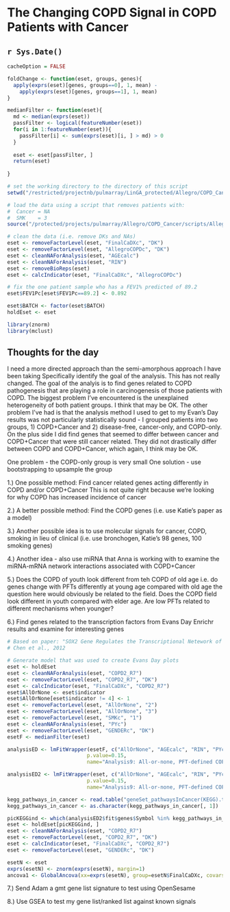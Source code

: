 The Changing COPD Signal in COPD Patients with Cancer
========================================================
`r Sys.Date()`
---------------------------------------------


```r
cacheOption = FALSE

```


```r
foldChange <- function(eset, groups, genes){
  apply(exprs(eset)[genes, groups==0], 1, mean) - 
    apply(exprs(eset)[genes, groups==1], 1, mean)
}

medianFilter <- function(eset){
  md <- median(exprs(eset))
  passFilter <- logical(featureNumber(eset))
  for(i in 1:featureNumber(eset)){
    passFilter[i] <- sum(exprs(eset)[i, ] > md) > 0
  }
  
  eset <- eset[passFilter, ]
  return(eset)
  
}

```


```r
# set the working directory to the directory of this script
setwd("/restricted/projectnb/pulmarray/LinGA_protected/Allegro/COPD_Cancer/experiments/2014-10-24")

# load the data using a script that removes patients with:
#  Cancer = NA
#  SMK    = 3
source("/protected/projects/pulmarray/Allegro/COPD_Cancer/scripts/AllegroSetup.R")

# clean the data (i.e. remove DKs and NAs)
eset <- removeFactorLevel(eset, "FinalCaDXc", "DK")
eset <- removeFactorLevel(eset, "AllegroCOPDc", "DK")
eset <- cleanNAForAnalysis(eset, "AGEcalc")
eset <- cleanNAForAnalysis(eset, "RIN")
eset <- removeBioReps(eset)
eset <- calcIndicator(eset, "FinalCaDXc", "AllegroCOPDc")

# fix the one patient sample who has a FEV1% predicted of 89.2
eset$FEV1Pc[eset$FEV1Pc==89.2] <- 0.892

eset$BATCH <- factor(eset$BATCH)
holdEset <- eset

library(znorm)
library(mclust)

```

## Thoughts for the day

I need a more directed approach than the semi-amorphous approach I have been taking
Specifically identify the goal of the analysis. This has not really changed. The goal
of the analyis is to find genes related to COPD pathogenesis that are playing a role in 
carcinogenesis of those patients with COPD. The biggest problem I've encountered is the
unexplained heterogeneity of both patient groups. I think that may be OK. The other
problem I've had is that the analysis method I used to get to my Evan's Day results
was not particularly statistically sound - I grouped patients into two groups,
1) COPD+Cancer and 2) disease-free, cancer-only, and COPD-only. On the plus side I did find
genes that seemed to differ between cancer and COPD+Cancer that were still cancer related.
They did not drastically differ between COPD and COPD+Cancer, which again, I think may be OK.

One problem - the COPD-only group is very small
One solution - use bootstrapping to upsample the group

1.) One possible method: Find cancer related genes acting differently in COPD and/or COPD+Cancer
This is not quite right because we're looking for why COPD has increased incidence of cancer

2.) A better possible method: Find the COPD genes (i.e. use Katie's paper as a model)

3.) Another possible idea is to use molecular signals for cancer, COPD, smoking in lieu of clinical
(i.e. use bronchogen, Katie's 98 genes, 100 smoking genes)

4.) Another idea - also use miRNA that Anna is working with to examine the miRNA-mRNA network 
interactions associated with COPD+Cancer

5.) Does the COPD of youth look different from teh COPD of old age
i.e. do genes change with PFTs differently at young age compared with old age
the question here would obviously be related to the field. Does the COPD field look different
in youth compared with elder age. Are low PFTs related to different mechanisms when younger?

6.) Find genes related to the transcription factors from Evans Day Enrichr results and examine
for interesting genes

```r
# Based on paper: "SOX2 Gene Regulates the Transcriptional Netework of Oncogenes and Affects Tumorigenesis of Human Lung Cancer Cells"
# Chen et al., 2012

# Generate model that was used to create Evans Day plots
eset <- holdEset
eset <- cleanNAForAnalysis(eset, "COPD2_R7")
eset <- removeFactorLevel(eset, "COPD2_R7", "DK")
eset <- calcIndicator(eset, "FinalCaDXc", "COPD2_R7")
eset$AllOrNone <- eset$indicator
eset$AllOrNone[eset$indicator != 4] <- 1
eset <- removeFactorLevel(eset, "AllOrNone", "2")
eset <- removeFactorLevel(eset, "AllOrNone", "3")
eset <- removeFactorLevel(eset, "SMKc", "1")
eset <- cleanNAForAnalysis(eset, "PYc")
eset <- removeFactorLevel(eset, "GENDERc", "DK")
esetF <- medianFilter(eset)

analysisED <- lmFitWrapper(esetF, c("AllOrNone", "AGEcalc", "RIN", "PYc", "GENDERc"), 1,
                          p.value=0.15,
                          name="Analysis9: All-or-none, PFT-defined COPD, formers only, PYs + Gender")

analysisED2 <- lmFitWrapper(eset, c("AllOrNone", "AGEcalc", "RIN", "PYc", "GENDERc"), 1,
                          p.value=0.15,
                          name="Analysis9: All-or-none, PFT-defined COPD, formers only, PYs + Gender")

kegg_pathways_in_cancer <- read.table("geneSet_pathwaysInCancer(KEGG).txt", header=TRUE)
kegg_pathways_in_cancer <- as.character(kegg_pathways_in_cancer[, 1])

picKEGGind <- which(analysisED2$fit$genes$Symbol %in% kegg_pathways_in_cancer)
eset <- holdEset[picKEGGind, ]
eset <- cleanNAForAnalysis(eset, "COPD2_R7")
eset <- removeFactorLevel(eset, "COPD2_R7", "DK")
eset <- calcIndicator(eset, "FinalCaDXc", "COPD2_R7")
eset <- removeFactorLevel(eset, "GENDERc", "DK")

esetN <- eset
exprs(esetN) <- znorm(exprs(esetN), margin=1)
ancova1 <- GlobalAncova(xx=exprs(esetN), group=esetN$FinalCaDXc, covars=eset$COPD2_R7)

```

7.) Send Adam a gmt gene list signature to test using OpenSesame

8.) Use GSEA to test my gene list/ranked list against known signals


